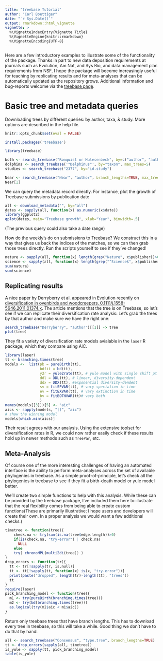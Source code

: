 ```yaml
---
title: "treebase Tutorial"
author: "Carl Boettiger"
date: "`r Sys.Date()`"
output: rmarkdown::html_vignette
vignette: >
  %\VignetteIndexEntry{Vignette Title}
  %\VignetteEngine{knitr::rmarkdown}
  %\VignetteEncoding{UTF-8}
---
```




Here are a few introductory examples to illustrate some of the functionality of the package. Thanks in part to new data deposition requirements at journals such as Evolution, Am Nat, and Sys Bio, and
data management plan requirements from NSF, I hope the package will become increasingly useful for teaching by replicating results and for meta-analyses that can be automatically updated as the repository grows. Additional information and bug-reports welcome via the [treebase page](http://github.com/ropensci/treebase/issues).

Basic tree and metadata queries
==========

Downloading trees by different queries: by author, taxa, & study. More options are described in the help file.

```r
knitr::opts_chunk$set(eval = FALSE)
```

```r
install.packages('treebase')
```

```r
library(treebase)
```

```r
both <- search_treebase("Ronquist or Hulesenbeck", by=c("author", "author"))
dolphins <- search_treebase('"Delphinus"', by="taxon", max_trees=5)
studies <- search_treebase("2377", by="id.study")
```

```r
Near <- search_treebase("Near", "author", branch_lengths=TRUE, max_trees=3)
Near[1]
```

We can query the metadata record directly. For instance, plot the growth of Treebase submissions by publication date

```r
all <- download_metadata("", by="all")
dates <- sapply(all, function(x) as.numeric(x$date))
library(ggplot2)
qplot(dates, main="Treebase growth", xlab="Year", binwidth=.5)
```

(The previous query could also take a date range)

How do the weekly's do on submissions to Treebase? We construct this in a way that gives us back the indices of the matches, so we can then grab those trees directly. Run the scripts yourself to see if they've changed!

```r
nature <- sapply(all, function(x) length(grep("Nature", x$publisher))>0)
science <- sapply(all, function(x) length(grep("^Science$", x$publisher))>0)
sum(nature)
sum(science)
```

Replicating results
-------------------

A nice paper by Derryberry et al. appeared in Evolution recently on [diversification in ovenbirds and woodcreepers, 0.1111/j.1558-5646.2011.01374.x](http://dx.doi.org/0.1111/j.1558-5646.2011.01374.x]). The article mentions that the tree is on Treebase, so let's see if we can replicate their diversification rate analysis: Let's grab the trees by that author and make sure we have the right one:

```r
search_treebase("Derryberry", "author")[[1]] -> tree
plot(tree)
```

They fit a variety of diversification rate models avialable in the `laser` R package, which they compare using AIC.

```r
library(laser)
tt <- branching.times(tree)
models <-  list(pb = pureBirth(tt),
                bdfit = bd(tt),
                y2r = yule2rate(tt), # yule model with single shift pt
                ddl = DDL(tt), # linear, diversity-dependent
                ddx = DDX(tt), #exponential diversity-dendent
                sv = fitSPVAR(tt), # vary speciation in time
                ev = fitEXVAR(tt), # vary extinction in time
                bv = fitBOTHVAR(tt)# vary both
                )
names(models[[3]])[5] <- "aic"
aics <- sapply(models, "[[", "aic")
# show the winning model
models[which.min(aics)]


```

Their result agrees with our analysis. Using the extensive toolset for diversification rates in R, we could now rather easily check if these results hold up in newer methods such as `TreePar`, etc.

Meta-Analysis
-------------

Of course one of the more interesting challenges of having an automated interface is the ability to perform meta-analyses across the set of available phylogenies in treebase. As a simple proof-of-principle, let's check all the phylogenies in treebase to see if they fit a birth-death model or yule model better.

We'll create two simple functions to help with this analysis. While these can be provided by the treebase package, I've included them here to illustrate that the real flexibility comes from being able to create custom functions(These are primarily illustrative; I hope users and developers will create their own. In a proper analysis we would want a few additional checks.)

```r
timetree <- function(tree){
    check.na <- try(sum(is.na(tree$edge.length))>0)
    if(is(check.na, "try-error") | check.na)
      NULL
    else
    try( chronoMPL(multi2di(tree)) )
}
drop_errors <- function(tr){
  tt <- tr[!sapply(tr, is.null)]
  tt <- tt[!sapply(tt, function(x) is(x, "try-error"))]
  print(paste("dropped", length(tr)-length(tt), "trees"))
  tt
}
require(laser)
pick_branching_model <- function(tree){
  m1 <- try(pureBirth(branching.times(tree)))
  m2 <- try(bd(branching.times(tree)))
  as.logical(try(m2$aic < m1$aic))
}
```

Return only treebase trees that have branch lengths. This has to download every tree in treebase, so this will take a while. Good thing we don't have to do that by hand.

```r
all <- search_treebase("Consensus", "type.tree", branch_lengths=TRUE)
tt <- drop_errors(sapply(all, timetree))
is_yule <- sapply(tt, pick_branching_model)
table(is_yule)
```